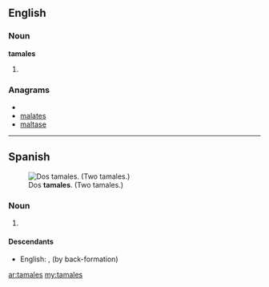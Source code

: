 ==English==
===Noun===
'''tamales'''
# {{plural of|[[tamale]]}}

===Anagrams===
* {{alphagram|aaelmst}}
* [[malates#English|malates]]
* [[maltase#English|maltase]]

----

==Spanish==
[[File:Tamales.jpg|thumb|Dos '''tamales'''. (Two tamales.)]]
===Noun===
{{infl|es|noun form|g=m|g2=p}}

# {{plural of|[[tamal#Spanish|tamal]]|lang=es|nocat=1}}

====Descendants====
* English: {{l|en|tamales}}, {{l|en|tamale}} (by back-formation)

[[ar:tamales]]
[[my:tamales]]